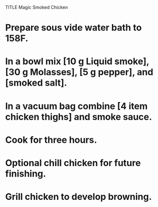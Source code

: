 TITLE Magic Smoked Chicken

# Prepare sous vide water bath to 158F.
# In a bowl mix [10 g Liquid smoke],  [30 g Molasses],  [5 g pepper], and [smoked salt].
# In a vacuum bag combine [4 item chicken thighs] and smoke sauce.
# Cook for three hours.
# Optional chill chicken for future finishing.
# Grill chicken to develop browning. 
